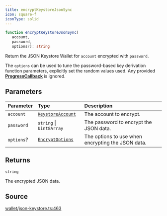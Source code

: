 ```yaml
---
title: encryptKeystoreJsonSync
icon: square-f
iconType: solid
---
```


```ts
function encryptKeystoreJsonSync(
   account, 
   password, 
   options?): string
```

Return the JSON Keystore Wallet for `account` encrypted with `password`.

The `options` can be used to tune the password-based key derivation function parameters, explicitly set the random
values used. Any provided [**ProgressCallback**](/sdk/content/type-aliases/ProgressCallback) is ignored.

## Parameters

| Parameter | Type | Description |
| :------ | :------ | :------ |
| `account` | [`KeystoreAccount`](/sdk/content/type-aliases/KeystoreAccount) | The account to encrypt. |
| `password` | `string` \| `Uint8Array` | The password to encrypt the JSON data. |
| `options`? | [`EncryptOptions`](/sdk/content/type-aliases/EncryptOptions) | The options to use when encrypting the JSON data. |

## Returns

`string`

The encrypted JSON data.

## Source

[wallet/json-keystore.ts:463](https://github.com/dominant-strategies/quais.js/blob/b933caa87ef69ba5037d92b4910f17bf5321524f/src/wallet/json-keystore.ts#L463)
